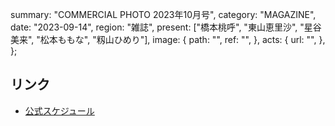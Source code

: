   summary: "COMMERCIAL PHOTO 2023年10月号",
  category: "MAGAZINE",
  date: "2023-09-14",
  region: "雑誌",
  present: ["橋本桃呼", "東山恵里沙", "星谷美来", "松本ももな", "籾山ひめり"],
  image: {
    path: "",
    ref: "",
  },
  acts: {
    url: "",
  },
};

## リンク

- [公式スケジュール](https://takanenonadeshiko.jp/?p=1337)
